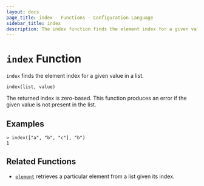 ```yaml
---
layout: docs
page_title: index - Functions - Configuration Language
sidebar_title: index
description: The index function finds the element index for a given value in a list.
---
```


# `index` Function

`index` finds the element index for a given value in a list.

```hcl
index(list, value)
```

The returned index is zero-based. This function produces an error if the given
value is not present in the list.

## Examples

```shell-session
> index(["a", "b", "c"], "b")
1
```

## Related Functions

- [`element`](/docs/job-specification/hcl2/functions/collection/element) retrieves a particular element from a list given
  its index.
